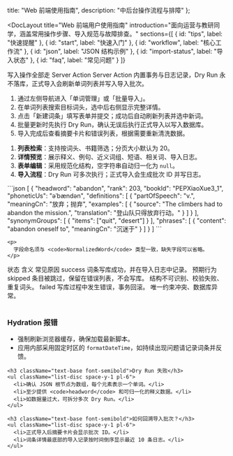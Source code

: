   title: "Web 前端使用指南",
  description: "中后台操作流程与排障"
};


<DocLayout
  title="Web 前端用户使用指南"
  introduction="面向运营与教研同学，涵盖常用操作步骤、导入规范与故障排查。"
  sections={[
    { id: "tips", label: "快速提醒" },
    { id: "start", label: "快速入门" },
    { id: "workflow", label: "核心工作流" },
    { id: "json", label: "JSON 结构示例" },
    { id: "import-status", label: "导入状态" },
    { id: "faq", label: "常见问题" }
  ]}
>
  <DocSection id="tips" title="快速提醒">
    <Alert variant="info">
      <AlertTitle>写入操作全部走 Server Action</AlertTitle>
      <AlertDescription>
        Server Action 内置事务与日志记录，Dry Run 永不落库，正式导入会刷新单词列表并写入导入批次。
      </AlertDescription>
    </Alert>
  </DocSection>

  <DocSection id="start" title="快速入门">
    <ol className="list-decimal space-y-2 pl-6">
      <li>通过左侧导航进入「单词管理」或「批量导入」。</li>
      <li>在单词列表搜索目标词头，选中后右侧显示完整详情。</li>
      <li>点击「新建词条」填写表单并提交；成功后自动刷新列表并选中新词。</li>
      <li>批量更新时先执行 Dry Run，确认无误后执行正式导入以写入数据库。</li>
      <li>导入完成后查看摘要卡片和错误列表，根据需要重新清洗数据。</li>
    </ol>
  </DocSection>

  <DocSection id="workflow" title="核心工作流">
    <ol className="list-decimal space-y-2 pl-6">
      <li><strong>列表检索</strong>：支持按词头、书籍筛选；分页大小默认为 20。</li>
      <li><strong>详情预览</strong>：展示释义、例句、近义词组、短语、相关词、导入日志。</li>
      <li><strong>表单编辑</strong>：采用规范化结构，空字符串自动归一化为 <code>null</code>。</li>
      <li><strong>导入流程</strong>：Dry Run 可多次执行；正式导入会生成批次 ID 并写日志。</li>
    </ol>
  </DocSection>

  <DocSection id="json" title="JSON 结构示例">
```json
[
  {
    "headword": "abandon",
    "rank": 203,
    "bookId": "PEPXiaoXue3_1",
    "phoneticUs": "əˈbændən",
    "definitions": [
      {
        "partOfSpeech": "v.",
        "meaningCn": "放弃；抛弃",
        "examples": [
          {
            "source": "The climbers had to abandon the mission.",
            "translation": "登山队只得放弃行动。"
          }
        ]
      }
    ],
    "synonymGroups": [
      {
        "items": ["quit", "desert"]
      }
    ],
    "phrases": [
      {
        "content": "abandon oneself to",
        "meaningCn": "沉迷于"
      }
    ]
  }
]
```

    <p>
      字段命名须与 <code>NormalizedWord</code> 类型一致，缺失字段可以省略。
    </p>
  </DocSection>

  <DocSection id="import-status" title="导入状态解释">
    <Table>
      <TableHeader>
        <TableRow>
          <TableHead className="w-28">状态</TableHead>
          <TableHead>含义</TableHead>
          <TableHead className="w-44">常见原因</TableHead>
        </TableRow>
      </TableHeader>
      <TableBody>
        <TableRow>
          <TableCell><Badge variant="outline">success</Badge></TableCell>
          <TableCell>词条写库成功，并在导入日志中记录。</TableCell>
          <TableCell>预期行为</TableCell>
        </TableRow>
        <TableRow>
          <TableCell><Badge variant="outline">skipped</Badge></TableCell>
          <TableCell>条目被跳过，保留在错误列表，不会写库。</TableCell>
          <TableCell>结构不可识别、校验失败、重复词头。</TableCell>
        </TableRow>
        <TableRow>
          <TableCell><Badge variant="outline">failed</Badge></TableCell>
          <TableCell>写库过程中发生错误，事务回滚。</TableCell>
          <TableCell>唯一约束冲突、数据库异常。</TableCell>
        </TableRow>
      </TableBody>
    </Table>
  </DocSection>

  <DocSection id="faq" title="常见问题">
    <h3 className="text-base font-semibold">Hydration 报错</h3>
    <ul className="list-disc space-y-1 pl-6">
      <li>强制刷新浏览器缓存，确保加载最新脚本。</li>
      <li>应用内部采用固定时区的 <code>formatDateTime</code>，如持续出现问题请记录词条并反馈。</li>
    </ul>

    <h3 className="text-base font-semibold">Dry Run 失败</h3>
    <ul className="list-disc space-y-1 pl-6">
      <li>确认 JSON 根节点为数组，每个元素表示一个单词。</li>
      <li>至少提供 <code>headword</code> 和可归一化的释义数据。</li>
      <li>如数据量过大，可拆分多次 Dry Run。</li>
    </ul>

    <h3 className="text-base font-semibold">如何回溯导入批次？</h3>
    <ul className="list-disc space-y-1 pl-6">
      <li>正式导入后摘要卡片会显示批次 ID。</li>
      <li>词条详情最底部的导入记录按时间倒序显示最近 10 条日志。</li>
    </ul>
  </DocSection>
</DocLayout>
